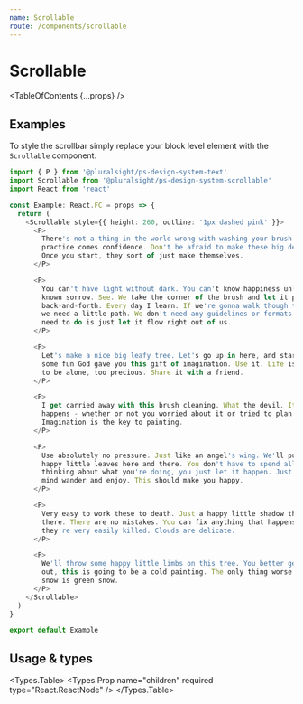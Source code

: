 ```yaml
---
name: Scrollable
route: /components/scrollable
---
```



# Scrollable

<TableOfContents {...props} />

## Examples

To style the scrollbar simply replace your block level element with the
`Scrollable` component.


```typescript
import { P } from '@pluralsight/ps-design-system-text'
import Scrollable from '@pluralsight/ps-design-system-scrollable'
import React from 'react'

const Example: React.FC = props => {
  return (
    <Scrollable style={{ height: 260, outline: '1px dashed pink' }}>
      <P>
        There's not a thing in the world wrong with washing your brush. With
        practice comes confidence. Don't be afraid to make these big decisions.
        Once you start, they sort of just make themselves.
      </P>

      <P>
        You can't have light without dark. You can't know happiness unless you've
        known sorrow. See. We take the corner of the brush and let it play
        back-and-forth. Every day I learn. If we're gonna walk though the woods,
        we need a little path. We don't need any guidelines or formats. All we
        need to do is just let it flow right out of us.
      </P>

      <P>
        Let's make a nice big leafy tree. Let's go up in here, and start having
        some fun God gave you this gift of imagination. Use it. Life is too short
        to be alone, too precious. Share it with a friend.
      </P>

      <P>
        I get carried away with this brush cleaning. What the devil. It just
        happens - whether or not you worried about it or tried to plan it.
        Imagination is the key to painting.
      </P>

      <P>
        Use absolutely no pressure. Just like an angel's wing. We'll put some
        happy little leaves here and there. You don't have to spend all your time
        thinking about what you're doing, you just let it happen. Just let your
        mind wander and enjoy. This should make you happy.
      </P>

      <P>
        Very easy to work these to death. Just a happy little shadow that lives in
        there. There are no mistakes. You can fix anything that happens. But
        they're very easily killed. Clouds are delicate.
      </P>

      <P>
        We'll throw some happy little limbs on this tree. You better get your coat
        out, this is going to be a cold painting. The only thing worse than yellow
        snow is green snow.
      </P>
    </Scrollable>
  )
}

export default Example
```

## Usage & types

<Usage
  install="npm install @pluralsight/ps-design-system-scrollable"
  import="import Scrollable from '@pluralsight/ps-design-system-scrollable'"
  packageName="scrollable"
/>

<Types.Table>
  <Types.Prop
    name="children"
    required
    type="React.ReactNode"
  />
</Types.Table>
